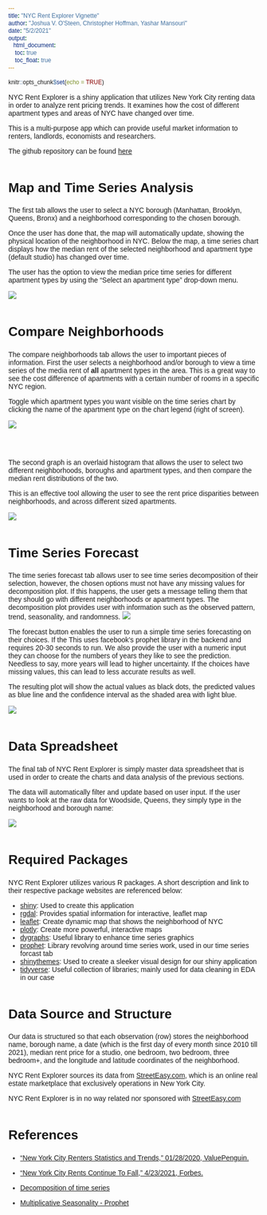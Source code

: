 ```yaml
---
title: "NYC Rent Explorer Vignette"
author: "Joshua V. O'Steen, Christopher Hoffman, Yashar Mansouri"
date: "5/2/2021"
output:
   html_document:
    toc: true
    toc_float: true
---
```


```r
knitr::opts_chunk$set(echo = TRUE)
```

<!-- CSS STYLES --->

<style>
@import url('https://fonts.googleapis.com/css2?family=Bitter:ital,wght@1,500&family=Nunito&display=swap');
* {
  font-family: 'Nunito', sans-serif;
}
#header h1 {
  font-family: 'Bitter', serif;
  font-size: 46px;
  font-weight: bold;
}
h2 {
  margin-top: 50px;
  font-size: 26px;
  font-weight: bold;
}
</style>

<!-- CSS STYLES -->

NYC Rent Explorer is a shiny application that utilizes New York City renting data 
in order to analyze rent pricing trends. It examines how the cost of different apartment 
types and areas of NYC have changed over time.

This is a multi-purpose app which can provide useful market information to renters, 
landlords, economists and researchers. 

The github repository can be found [here](https://github.com/STAT-413-613-21S/fp_final-project-cjy)


## Map and Time Series Analysis

The first tab allows the user to select a NYC borough (Manhattan, Brooklyn, Queens, Bronx)
and a neighborhood corresponding to the chosen borough.

Once the user has done that, the map will automatically update, showing the physical location
of the neighborhood in NYC. Below the map, a time series chart displays how the median rent of the selected
neighborhood and apartment type (default studio) has changed over time.

The user has the option to view the median price time series for different apartment types by using the 
"Select an apartment type" drop-down menu.

![](../gifs/tab1-example-video.gif)


## Compare Neighborhoods

The compare neighborhoods tab allows the user to important pieces of information. 
First the user selects a neighborhood and/or borough to view a time series of the media rent 
of **all** apartment types in the area. This is a great way to see the cost difference of apartments
with a certain number of rooms in a specific NYC region.

Toggle which apartment types you want visible on the time series chart by clicking the name of the 
apartment type on the chart legend (right of screen).

![](../gifs/tab2-example-1.gif)

<br>
<br>

The second graph is an overlaid histogram that allows the user to select two different neighborhoods,
boroughs and apartment types, and then compare the median rent distributions of the two.

This is an effective tool allowing the user to see the rent price disparities between neighborhoods, and 
across different sized apartments.

![](../gifs/tab2-example-2.gif)


## Time Series Forecast

The time series forecast tab allows user to see time series decomposition 
of their selection, however, the chosen options must not have any missing values
for decomposition plot. If this happens, the user gets a message telling them that they should go with different neighborhoods or apartment types. The decomposition plot provides user with information such as the observed pattern, trend, seasonality, and randomness.
![](../gifs/tab3-example-1.gif)

The forecast button enables the user to run a simple time series forecasting on their choices. If the
This uses facebook's prophet library in the backend and requires 20-30 seconds to run. We also provide the user with a numeric input they can choose for the numbers of years they like to see the prediction. Needless to say, more years will lead to higher uncertainty. If the choices have missing values, this can lead to less accurate results as well. 

The resulting plot will show the actual values as black dots, the predicted values as blue line and the confidence interval as the shaded area with light blue.


![](../gifs/tab3-example-2.gif)


## Data Spreadsheet

The final tab of NYC Rent Explorer is simply master data spreadsheet that is used 
in order to create the charts and data analysis of the previous sections.

The data will automatically filter and update based on user input. If the user wants to look
at the raw data for Woodside, Queens, they simply type in the neighborhood and borough name:

![](../images/spreadsheet-example.png)

## Required Packages

NYC Rent Explorer utilizes various R packages. A short description and link to their respective package websites are referenced below:

 - [shiny](https://cran.r-project.org/web/packages/leaflet/index.html): Used to create this application     
 - [rgdal](https://cran.r-project.org/web/packages/rgdal/index.html): Provides spatial information for interactive, leaflet map     
 - [leaflet](https://cran.r-project.org/web/packages/leaflet/index.html): Create dynamic map that shows the neighborhood of NYC   
 - [plotly](https://cran.r-project.org/web/packages/plotly/index.html): Create more powerful, interactive maps    
 - [dygraphs](https://cran.r-project.org/web/packages/dygraphs/index.html): Useful library to enhance time series graphics    
 - [prophet](https://cran.r-project.org/web/packages/prophet/index.html): Library revolving around time series work, used in our time series forcast tab    
 - [shinythemes](https://cran.r-project.org/web/packages/shinythemes/index.html): Used to create a sleeker visual design for our shiny application   
 - [tidyverse](https://www.tidyverse.org/packages/): Useful collection of libraries; mainly used for data cleaning in EDA in our case


## Data Source and Structure

Our data is structured so that each observation (row) stores the neighborhood name, borough name, a date (which is the first day of every month since 2010 till 2021), median rent price for a studio, one bedroom, two bedroom, three bedroom+, and the longitude and latitude coordinates of the neighborhood.

NYC Rent Explorer sources its data from [StreetEasy.com](https://streeteasy.com/blog/download-data/),
which is an online real estate marketplace that exclusively operations in New York City.

NYC Rent Explorer is in no way related nor sponsored with [StreetEasy.com](https://streeteasy.com/blog/download-data/)


## References


* ["New York City Renters Statistics and Trends," 01/28/2020, ValuePenguin.](https://www.valuepenguin.com/new-york-city-renters-statistics)

* ["New York City Rents Continue To Fall," 4/23/2021, Forbes.](https://www.forbes.com/sites/lisachamoff/2021/04/23/new-york-city-rents-hit-new-record-lows/?sh=3e697cc72396)

* [Decomposition of time series](https://nwfsc-timeseries.github.io/atsa-labs/sec-tslab-decomposition-of-time-series.html)

* [Multiplicative Seasonality - Prophet](https://facebook.github.io/prophet/docs/multiplicative_seasonality.html)



